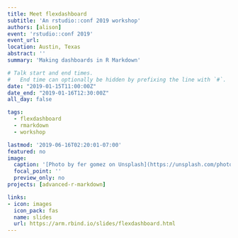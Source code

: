 ```yaml
---
title: Meet flexdashboard
subtitle: 'An rstudio::conf 2019 workshop'
authors: [alison]
event: 'rstudio::conf 2019'
event_url:
location: Austin, Texas
abstract: ''
summary: 'Making dashboards in R Markdown'

# Talk start and end times.
#   End time can optionally be hidden by prefixing the line with `#`.
date: "2019-01-15T11:00:00Z"
date_end: "2019-01-16T12:30:00Z"
all_day: false

tags:
  - flexdashboard
  - rmarkdown
  - workshop

lastmod: '2019-06-16T02:20:01-07:00'
featured: no
image:
  caption: '[Photo by fer gomez on Unsplash](https://unsplash.com/photos/N-tl1WQzamk)'
  focal_point: ''
  preview_only: no
projects: [advanced-r-markdown]

links:
- icon: images
  icon_pack: fas
  name: slides
  url: https://arm.rbind.io/slides/flexdashboard.html
---
```

